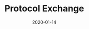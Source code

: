 ---
title: Protocol Exchange
date: '2020-01-14'
tags: ['dietary study', 'PREDICT trial', 'postprandial response']
draft: false
summary: 'Personalised REsponses to DIetary Composition Trial (PREDICT): An intervention study to determine inter-individual differences in postprandial response to foods'
url : 'https://protocolexchange.researchsquare.com/article/pex-802/v1'
key : en
---